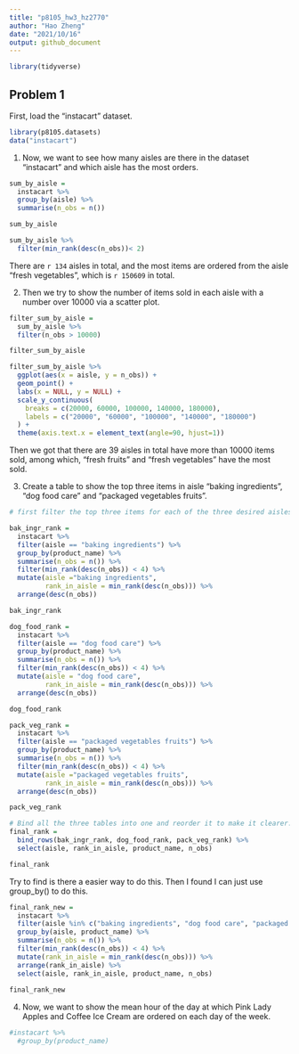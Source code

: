 ```yaml
---
title: "p8105_hw3_hz2770"
author: "Hao Zheng"
date: "2021/10/16"
output: github_document
---
```

```r
library(tidyverse)
```


## Problem 1

First, load the "instacart" dataset.
```r
library(p8105.datasets)
data("instacart")
```

1. Now, we want to see how many aisles are there in the dataset "instacart" and which aisle has the most orders.

```r
sum_by_aisle = 
  instacart %>% 
  group_by(aisle) %>% 
  summarise(n_obs = n())

sum_by_aisle

sum_by_aisle %>% 
  filter(min_rank(desc(n_obs))< 2)
```

There are `r 134` aisles in total, and the most items are ordered from the aisle "fresh vegetables", which is `r 150609` in total.



2. Then we try to show the number of items sold in each aisle with a number over 10000 via a scatter plot.
```r
filter_sum_by_aisle = 
  sum_by_aisle %>% 
  filter(n_obs > 10000)

filter_sum_by_aisle

filter_sum_by_aisle %>%
  ggplot(aes(x = aisle, y = n_obs)) +
  geom_point() +
  labs(x = NULL, y = NULL) +
  scale_y_continuous(
    breaks = c(20000, 60000, 100000, 140000, 180000),
    labels = c("20000", "60000", "100000", "140000", "180000")
  ) +
  theme(axis.text.x = element_text(angle=90, hjust=1))
```

Then we got that there are 39 aisles in total have more than 10000 items sold, among which, "fresh fruits" and "fresh vegetables" have the most sold.


3. Create a table to show the top three items in aisle "baking ingredients", "dog food care" and "packaged vegetables fruits".
```r
# first filter the top three items for each of the three desired aisles.

bak_ingr_rank = 
  instacart %>% 
  filter(aisle == "baking ingredients") %>%
  group_by(product_name) %>%
  summarise(n_obs = n()) %>% 
  filter(min_rank(desc(n_obs)) < 4) %>% 
  mutate(aisle ="baking ingredients",
         rank_in_aisle = min_rank(desc(n_obs))) %>%
  arrange(desc(n_obs))

bak_ingr_rank

dog_food_rank = 
  instacart %>% 
  filter(aisle == "dog food care") %>%
  group_by(product_name) %>%
  summarise(n_obs = n()) %>% 
  filter(min_rank(desc(n_obs)) < 4) %>% 
  mutate(aisle = "dog food care",
         rank_in_aisle = min_rank(desc(n_obs))) %>%
  arrange(desc(n_obs))

dog_food_rank

pack_veg_rank = 
  instacart %>% 
  filter(aisle == "packaged vegetables fruits") %>%
  group_by(product_name) %>%
  summarise(n_obs = n()) %>% 
  filter(min_rank(desc(n_obs)) < 4) %>% 
  mutate(aisle ="packaged vegetables fruits",
         rank_in_aisle = min_rank(desc(n_obs))) %>%
  arrange(desc(n_obs))

pack_veg_rank

# Bind all the three tables into one and reorder it to make it clearer.
final_rank = 
  bind_rows(bak_ingr_rank, dog_food_rank, pack_veg_rank) %>% 
  select(aisle, rank_in_aisle, product_name, n_obs)

final_rank
```


Try to find is there a easier way to do this. Then I found I can just use group_by() to do this.
```r
final_rank_new =
  instacart %>%
  filter(aisle %in% c("baking ingredients", "dog food care", "packaged vegetables fruits")) %>% 
  group_by(aisle, product_name) %>% 
  summarise(n_obs = n()) %>% 
  filter(min_rank(desc(n_obs)) < 4) %>% 
  mutate(rank_in_aisle = min_rank(desc(n_obs))) %>%
  arrange(rank_in_aisle) %>%
  select(aisle, rank_in_aisle, product_name, n_obs)
  
final_rank_new
```



4. Now, we want to show the mean hour of the day at which Pink Lady Apples and Coffee Ice Cream are ordered on each day of the week.

```r
#instacart %>% 
  #group_by(product_name)
```

